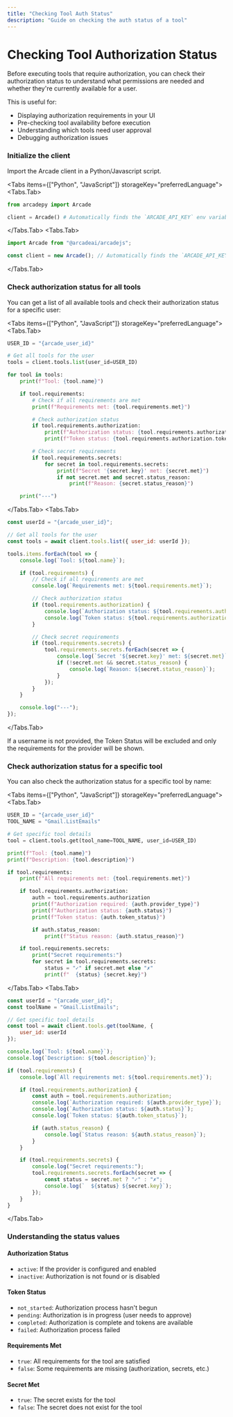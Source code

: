 ```yaml
---
title: "Checking Tool Auth Status"
description: "Guide on checking the auth status of a tool"
---
```


# Checking Tool Authorization Status

Before executing tools that require authorization, you can check their authorization status to understand what permissions are needed and whether they're currently available for a user.

This is useful for:
- Displaying authorization requirements in your UI
- Pre-checking tool availability before execution
- Understanding which tools need user approval
- Debugging authorization issues



### Initialize the client

Import the Arcade client in a Python/Javascript script.

<Tabs items={["Python", "JavaScript"]} storageKey="preferredLanguage">
<Tabs.Tab>
```python
from arcadepy import Arcade

client = Arcade() # Automatically finds the `ARCADE_API_KEY` env variable
```
</Tabs.Tab>
<Tabs.Tab>
```js
import Arcade from "@arcadeai/arcadejs";

const client = new Arcade(); // Automatically finds the `ARCADE_API_KEY` env variable
```
</Tabs.Tab>
</Tabs>

### Check authorization status for all tools

You can get a list of all available tools and check their authorization status for a specific user:

<Tabs items={["Python", "JavaScript"]} storageKey="preferredLanguage">
<Tabs.Tab>
```python
USER_ID = "{arcade_user_id}"

# Get all tools for the user
tools = client.tools.list(user_id=USER_ID)

for tool in tools:
    print(f"Tool: {tool.name}")

    if tool.requirements:
        # Check if all requirements are met
        print(f"Requirements met: {tool.requirements.met}")

        # Check authorization status
        if tool.requirements.authorization:
            print(f"Authorization status: {tool.requirements.authorization.status}")
            print(f"Token status: {tool.requirements.authorization.token_status}")

        # Check secret requirements
        if tool.requirements.secrets:
            for secret in tool.requirements.secrets:
                print(f"Secret '{secret.key}' met: {secret.met}")
                if not secret.met and secret.status_reason:
                    print(f"Reason: {secret.status_reason}")

    print("---")
```
</Tabs.Tab>
<Tabs.Tab>
```js
const userId = "{arcade_user_id}";

// Get all tools for the user
const tools = await client.tools.list({ user_id: userId });

tools.items.forEach(tool => {
    console.log(`Tool: ${tool.name}`);

    if (tool.requirements) {
        // Check if all requirements are met
        console.log(`Requirements met: ${tool.requirements.met}`);

        // Check authorization status
        if (tool.requirements.authorization) {
            console.log(`Authorization status: ${tool.requirements.authorization.status}`);
            console.log(`Token status: ${tool.requirements.authorization.token_status}`);
        }

        // Check secret requirements
        if (tool.requirements.secrets) {
            tool.requirements.secrets.forEach(secret => {
                console.log(`Secret '${secret.key}' met: ${secret.met}`);
                if (!secret.met && secret.status_reason) {
                    console.log(`Reason: ${secret.status_reason}`);
                }
            });
        }
    }

    console.log("---");
});
```
</Tabs.Tab>
</Tabs>

<Callout type="info">
If a username is not provided, the Token Status will be excluded and only the requirements for the provider will be shown.
</Callout>

### Check authorization status for a specific tool

You can also check the authorization status for a specific tool by name:

<Tabs items={["Python", "JavaScript"]} storageKey="preferredLanguage">
<Tabs.Tab>
```python
USER_ID = "{arcade_user_id}"
TOOL_NAME = "Gmail.ListEmails"

# Get specific tool details
tool = client.tools.get(tool_name=TOOL_NAME, user_id=USER_ID)

print(f"Tool: {tool.name}")
print(f"Description: {tool.description}")

if tool.requirements:
    print(f"All requirements met: {tool.requirements.met}")

    if tool.requirements.authorization:
        auth = tool.requirements.authorization
        print(f"Authorization required: {auth.provider_type}")
        print(f"Authorization status: {auth.status}")
        print(f"Token status: {auth.token_status}")

        if auth.status_reason:
            print(f"Status reason: {auth.status_reason}")

    if tool.requirements.secrets:
        print("Secret requirements:")
        for secret in tool.requirements.secrets:
            status = "✓" if secret.met else "✗"
            print(f"  {status} {secret.key}")
```
</Tabs.Tab>
<Tabs.Tab>
```js
const userId = "{arcade_user_id}";
const toolName = "Gmail.ListEmails";

// Get specific tool details
const tool = await client.tools.get(toolName, {
    user_id: userId
});

console.log(`Tool: ${tool.name}`);
console.log(`Description: ${tool.description}`);

if (tool.requirements) {
    console.log(`All requirements met: ${tool.requirements.met}`);

    if (tool.requirements.authorization) {
        const auth = tool.requirements.authorization;
        console.log(`Authorization required: ${auth.provider_type}`);
        console.log(`Authorization status: ${auth.status}`);
        console.log(`Token status: ${auth.token_status}`);

        if (auth.status_reason) {
            console.log(`Status reason: ${auth.status_reason}`);
        }
    }

    if (tool.requirements.secrets) {
        console.log("Secret requirements:");
        tool.requirements.secrets.forEach(secret => {
            const status = secret.met ? "✓" : "✗";
            console.log(`  ${status} ${secret.key}`);
        });
    }
}
```
</Tabs.Tab>
</Tabs>

### Understanding the status values

#### Authorization Status
- `active`: If the provider is configured and enabled
- `inactive`: Authorization is not found or is disabled

#### Token Status
- `not_started`: Authorization process hasn't begun
- `pending`: Authorization is in progress (user needs to approve)
- `completed`: Authorization is complete and tokens are available
- `failed`: Authorization process failed

#### Requirements Met
- `true`: All requirements for the tool are satisfied
- `false`: Some requirements are missing (authorization, secrets, etc.)

#### Secret Met
- `true`: The secret exists for the tool
- `false`: The secret does not exist for the tool
